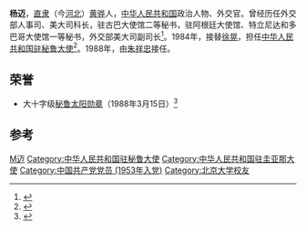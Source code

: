 {{Infobox person
|姓名=杨迈
|图像=
|图像大小=
|出生日期=
|出生地=
|国籍={{PRC}}
|死亡日期=
|死亡地=
|母校=[[北京大学|北京大学]]
|配偶=
|职业=外交官
|民族=
|奖项= {{秘鲁太阳勋章}}}}
'''杨迈'''，[[直隶|直隶]]（今[[河北|河北]]）[[黄骅市|黄骅]]人，[[中华人民共和国|中华人民共和国]]政治人物、外交官。曾经历任外交部人事司、美大司科长，驻古巴大使馆二等秘书，驻阿根廷大使馆、特立尼达和多巴哥大使馆一等秘书，外交部美大司副司长<ref>{{cite web |title=中国驻秘鲁大使杨迈简介及签名封 |url=http://www.wjfno1.com/html/report/7956-1.htm |publisher=美丽的神话 |date=2008-05-13 |access-date=2019-07-24 |archive-date=2019-07-24 |archive-url=https://web.archive.org/web/20190724122552/http://www.wjfno1.com/html/report/7956-1.htm |dead-url=no }}</ref>。1984年，接替[[徐晃|徐晃]]，担任[[中国驻秘鲁大使列表|中华人民共和国驻秘鲁大使]]<ref>{{cite web|author=中华人民共和国外交部|title=中国驻秘鲁历任大使|url=http://www.mfa.gov.cn/chn/pds/ziliao/wjrw/2167/2174/t9288.htm|publisher=中华人民共和国外交部|accessdate=2012-03-09}}</ref>。1988年，由[[朱祥忠|朱祥忠]]接任。
==荣誉==
*大十字级[[秘鲁太阳勋章|秘鲁太阳勋章]]（1988年3月15日）<ref>{{cite web |title=condecorados: orden el sol del peru |url=https://studylib.es/doc/8613851/condecorados--orden-el-sol-del-peru |language=es |access-date=2019-07-24 |archive-date=2019-07-24 |archive-url=https://web.archive.org/web/20190724115526/https://studylib.es/doc/8613851/condecorados--orden-el-sol-del-peru |dead-url=no }}</ref>
== 参考 ==
{{reflist}}
{{start box}}
{{s-dip}}
{{succession box|[[王言昌|王言昌]]|[[倪政健|倪政健]]|[[中國駐圭亞那大使列表|中華人民共和國駐圭亞那大使]]|1983年7月-1984年10月}}
{{succession box|[[徐晃_(外交官)|徐晃]]|[[朱祥忠|朱祥忠]]|[[中国驻秘鲁大使列表|中华人民共和国驻秘鲁大使]]|1984年10月-1988年3月}}
{{end box}}
{{中国政治人物小作品}}
{{Authority control}}
{{DEFAULTSORT:Yang mai}}
[[Category:楊姓|M迈]]
[[Category:中华人民共和国驻秘鲁大使|Category:中华人民共和国驻秘鲁大使]]
[[Category:中华人民共和国驻圭亚那大使|Category:中华人民共和国驻圭亚那大使]]
[[Category:中国共产党党员_(1953年入党)|Category:中国共产党党员 (1953年入党)]]
[[Category:北京大学校友|Category:北京大学校友]]